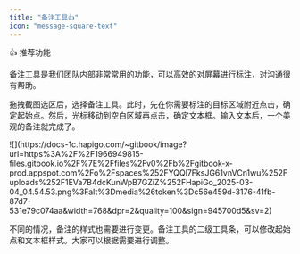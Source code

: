 ```yaml
---
title: "备注工具👍"
icon: "message-square-text"
---
```


<Tip>
  👍 推荐功能
</Tip>

备注工具是我们团队内部非常常用的功能，可以高效的对屏幕进行标注，对沟通很有帮助。

拖拽截图选区后，选择备注工具。此时，先在你需要标注的目标区域附近点击，确定起始点。然后，光标移动到空白区域再点击，确定文本框。输入文本后，一个美观的备注就完成了。

<Frame>
  ![](https://docs-1c.hapigo.com/~gitbook/image?url=https%3A%2F%2F1966949815-files.gitbook.io%2F%7E%2Ffiles%2Fv0%2Fb%2Fgitbook-x-prod.appspot.com%2Fo%2Fspaces%252FYQQl7FksJG61vnVCn1wu%252Fuploads%252F1EVa7B4dcKunWpB7GZiZ%252FHapiGo_2025-03-04_04.54.53.png%3Falt%3Dmedia%26token%3Dc56e459d-3176-41fb-87d7-531e79c074aa&width=768&dpr=2&quality=100&sign=945700d5&sv=2)
</Frame>

不同的情况，备注的样式也需要进行变更。备注工具的二级工具条，可以修改起始点和文本框样式。大家可以根据需要进行调整。